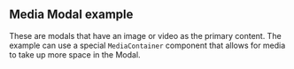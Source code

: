 
<Meta title="Examples/Media Modal" />

## Media Modal example

These are modals that have an image or video as the primary content. The example can use a special
`MediaContainer` component that allows for media to take up more space in the Modal.

<ExampleCodeBlock code={Basic} />
